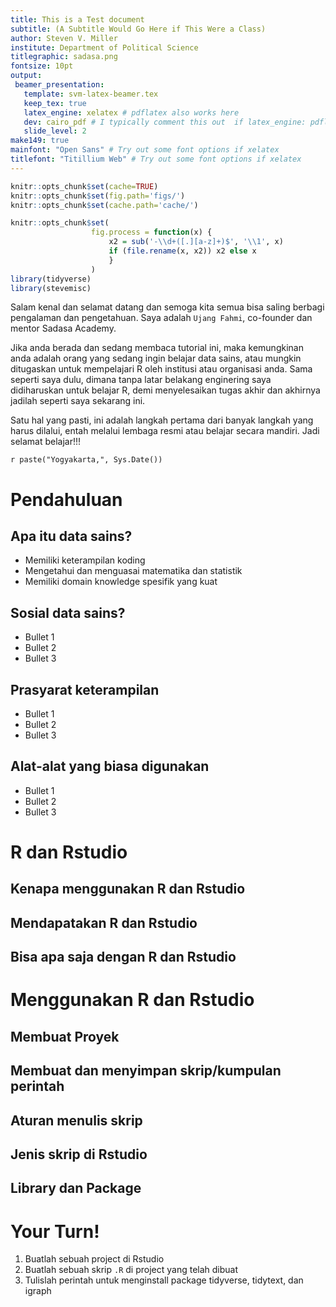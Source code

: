 ```yaml
---
title: This is a Test document
subtitle: (A Subtitle Would Go Here if This Were a Class)
author: Steven V. Miller
institute: Department of Political Science
titlegraphic: sadasa.png
fontsize: 10pt
output:
 beamer_presentation:
   template: svm-latex-beamer.tex
   keep_tex: true
   latex_engine: xelatex # pdflatex also works here
   dev: cairo_pdf # I typically comment this out  if latex_engine: pdflatex
   slide_level: 2
make149: true
mainfont: "Open Sans" # Try out some font options if xelatex
titlefont: "Titillium Web" # Try out some font options if xelatex
---
```


```r
knitr::opts_chunk$set(cache=TRUE)
knitr::opts_chunk$set(fig.path='figs/')
knitr::opts_chunk$set(cache.path='cache/')

knitr::opts_chunk$set(
                  fig.process = function(x) {
                      x2 = sub('-\\d+([.][a-z]+)$', '\\1', x)
                      if (file.rename(x, x2)) x2 else x
                      }
                  )
library(tidyverse)
library(stevemisc)
```


Salam kenal dan selamat datang dan semoga kita semua bisa saling berbagi pengalaman dan pengetahuan. Saya adalah `Ujang Fahmi`, co-founder dan mentor Sadasa Academy. 

Jika anda berada dan sedang membaca tutorial ini, maka kemungkinan anda adalah orang yang sedang ingin belajar data sains, atau mungkin ditugaskan untuk mempelajari R oleh institusi atau organisasi anda. Sama seperti saya dulu, dimana tanpa latar belakang enginering saya didiharuskan untuk belajar R, demi menyelesaikan tugas akhir dan akhirnya jadilah seperti saya sekarang ini. 

Satu hal yang pasti, ini adalah langkah pertama dari banyak langkah yang harus dilalui, entah melalui lembaga resmi atau belajar secara mandiri. Jadi selamat belajar!!!

`r paste("Yogyakarta,", Sys.Date())`

# Pendahuluan

## Apa itu data sains?

- Memiliki keterampilan koding
- Mengetahui dan menguasai matematika dan statistik
- Memiliki domain knowledge spesifik yang kuat

## Sosial data sains?

-   Bullet 1
-   Bullet 2
-   Bullet 3

## Prasyarat keterampilan

-   Bullet 1
-   Bullet 2
-   Bullet 3

## Alat-alat yang biasa digunakan

-   Bullet 1
-   Bullet 2
-   Bullet 3

# R dan Rstudio
## Kenapa menggunakan R dan Rstudio

## Mendapatakan R dan Rstudio

## Bisa apa saja dengan R dan Rstudio

# Menggunakan R dan Rstudio

## Membuat Proyek
## Membuat dan menyimpan skrip/kumpulan perintah
## Aturan menulis skrip
## Jenis skrip di Rstudio
## Library dan Package

# Your Turn!

1. Buatlah sebuah project di Rstudio
2. Buatlah sebuah skrip `.R` di project yang telah dibuat
3. Tulislah perintah untuk menginstall package tidyverse, tidytext, dan igraph